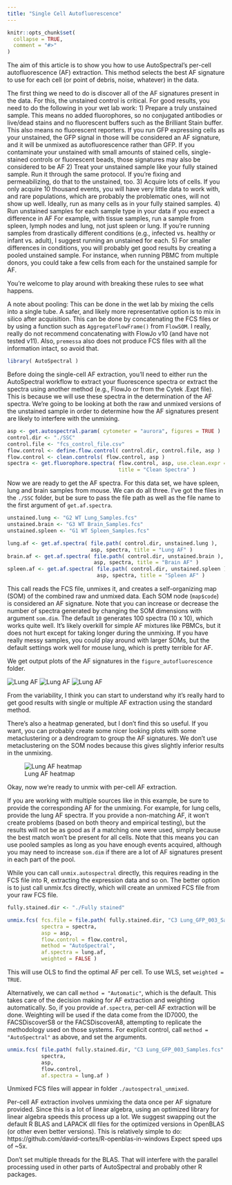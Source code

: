 ```yaml
---
title: "Single Cell Autofluorescence"
---
```


```r
knitr::opts_chunk$set(
  collapse = TRUE,
  comment = "#>"
)
```

The aim of this article is to show you how to use AutoSpectral's per-cell 
autofluorescence (AF) extraction. This method selects the best AF signature to 
use for each cell (or point of debris, noise, whatever) in the data.

The first thing we need to do is discover all of the AF signatures present in the
data. For this, the unstained control is critical. For good results, you need to 
do the following in your wet lab work:
1) Prepare a truly unstained sample. This means no added fluorophores, so no
conjugated antibodies or live/dead stains and no fluorescent buffers such as the
Brilliant Stain buffer. This also means no fluorescent reporters. If you run GFP
expressing cells as your unstained, the GFP signal in those will be considered an
AF signature, and it will be unmixed as autofluorescence rather than GFP. If you
contaminate your unstained with small amounts of stained cells, single-stained 
controls or fluorescent beads, those signatures may also be considered
to be AF
2) Treat your unstained sample like your fully stained sample. Run it through the
same protocol. If you're fixing and permeabilizing, do that to the unstained, too.
3) Acquire lots of cells. If you only acquire 10 thousand events, you will have 
very little data to work with, and rare populations, which are probably the
problematic ones, will not show up well. Ideally, run as many cells as in your
fully stained samples.
4) Run unstained samples for each sample type in your data if you expect a 
difference in AF For example, with tissue samples, run a sample from spleen, 
lymph nodes and lung, not just spleen or lung. If you're running samples from 
drastically different conditions (e.g., infected vs. healthy or infant vs. adult), 
I suggest running an unstained for each.
5) For smaller differences in conditions, you will probably get good results by
creating a pooled unstained sample. For instance, when running PBMC from multiple
donors, you could take a few cells from each for the unstained sample for AF.

You're welcome to play around with breaking these rules to see what happens.

A note about pooling: This can be done in the wet lab by mixing the cells into
a single tube. A safer, and likely more representative option is to mix in silico
after acquisition. This can be done by concatenating the FCS files or by using
a function such as `AggregateFlowFrame()` from `FlowSOM`. I really, really do
not recommend concatenating with FlowJo v10 (and have not tested v11). Also,
`premessa` also does not produce FCS files with all the information intact, so
avoid that.

```r
library( AutoSpectral )
```

Before doing the single-cell AF extraction, you'll need to either run the 
AutoSpectral workflow to extract your fluorescence spectra or extract the spectra
using another method (e.g., FlowJo or from the Cytek .Expt file). This is because 
we will use these spectra in the determination of the AF spectra. We're going to
be looking at both the raw and unmixed versions of the unstained sample in order
to determine how the AF signatures present are likely to interfere with the 
unmixing.

```r
asp <- get.autospectral.param( cytometer = "aurora", figures = TRUE )
control.dir <- "./SSC"
control.file <- "fcs_control_file.csv"
flow.control <- define.flow.control( control.dir, control.file, asp )
flow.control <- clean.controls( flow.control, asp )
spectra <- get.fluorophore.spectra( flow.control, asp, use.clean.expr = TRUE, 
                                    title = "Clean Spectra" )


```


Now we are ready to get the AF spectra. For this data set, we have spleen, lung
and brain samples from mouse. We can do all three. I've got the files in the 
`./SSC` folder, but be sure to pass the file path as well as the file name to the
first argument of `get.af.spectra`.

```r
unstained.lung <- "G2 WT Lung_Samples.fcs"
unstained.brain <- "G3 WT Brain_Samples.fcs"
unstained.spleen <- "G1 WT Spleen_Samples.fcs"

lung.af <- get.af.spectra( file.path( control.dir, unstained.lung ),
                           asp, spectra, title = "Lung AF" )
brain.af <- get.af.spectra( file.path( control.dir, unstained.brain ), 
                            asp, spectra, title = "Brain AF" )
spleen.af <- get.af.spectra( file.path( control.dir, unstained.spleen ), 
                             asp, spectra, title = "Spleen AF" )

```

This call reads the FCS file, unmixes it, and creates a self-organizing map (SOM) 
of the combined raw and unmixed data. Each SOM node (`map$code`) is considered an
AF signature. Note that you can increase or decrease the number of spectra generated
by changing the SOM dimensions with argument `som.dim`. The default `10` generates
100 spectra (10 x 10), which works quite well. It's likely overkill for simple
AF mixtures like PBMCs, but it does not hurt except for taking longer during the
unmixing. If you have really messy samples, you could play around with larger
SOMs, but the default settings work well for mouse lung, which is pretty terrible
for AF.

We get output plots of the AF signatures in the `figure_autofluorescence` folder.

![Lung AF](figures/Lung_AF_20250909.jpg)
![Lung AF](figures/Brain_AF_20250909.jpg)
![Lung AF](figures/Spleen_AF_20250909.jpg)

From the variability, I think you can start to understand why it's really hard
to get good results with single or multiple AF extraction using the standard
method.

There's also a heatmap generated, but I don't find this so useful. If you want,
you can probably create some nicer looking plots with some metaclustering or
a dendrogram to group the AF signatures. We don't use metaclustering on the SOM
nodes because this gives slightly inferior results in the unmixing.

![Lung AF heatmap](figures/Lung_AF_spectral_heatmap.jpg)

Okay, now we're ready to unmix with per-cell AF extraction.

If you are working with multiple sources like in this example, be sure to provide
the corresponding AF for the unmixing. For example, for lung cells, provide the
lung AF spectra. If you provide a non-matching AF, it won't create problems
(based on both theory and empirical testing), but the results will not be as good
as if a matching one were used, simply because the best match won't be present
for all cells. Note that this means you can use pooled samples as long as you have
enough events acquired, although you may need to increase `som.dim` if there are
a lot of AF signatures present in each part of the pool.

While you can call `unmix.autospectral` directly, this requires reading in the 
FCS file into R, extracting the expression data and so on. The better option is to just call unmix.fcs directly, which will create an unmixed FCS file from your raw FCS file.


```r
fully.stained.dir <- "./Fully stained"

unmix.fcs( fcs.file = file.path( fully.stained.dir, "C3 Lung_GFP_003_Samples.fcs" ),
           spectra = spectra,
           asp = asp,
           flow.control = flow.control,
           method = "AutoSpectral",
           af.spectra = lung.af,
           weighted = FALSE )
```

This will use OLS to find the optimal AF per cell. To use WLS, set 
`weighted = TRUE`.

Alternatively, we can call `method = "Automatic"`, which is the default. This takes
care of the decision making for AF extraction and weighting automatically. So,
if you provide `af.spectra`, per-cell AF extraction will be done. Weighting will
be used if the data come from the ID7000, the FACSDiscoverS8 or the FACSDiscoverA8,
attempting to replicate the methodology used on those systems. For explicit
control, call `method = "AutoSpectral"` as above, and set the arguments.

```r
unmix.fcs( file.path( fully.stained.dir, "C3 Lung_GFP_003_Samples.fcs" ),
           spectra,
           asp,
           flow.control,
           af.spectra = lung.af )
```

Unmixed FCS files will appear in folder `./autospectral_unmixed`.

Per-cell AF extraction involves unmixing the data once per AF signature provided.
Since this is a lot of linear algebra, using an optimized library for linear
algebra speeds this process up a lot. We suggest swapping out the default R BLAS
and LAPACK dll files for the optimized versions in OpenBLAS (or other even better
versions). This is relatively simple to do:
https://github.com/david-cortes/R-openblas-in-windows
Expect speed ups of ~5x.

Don't set multiple threads for the BLAS. That will interfere with the parallel
processing used in other parts of AutoSpectral and probably other R packages.







